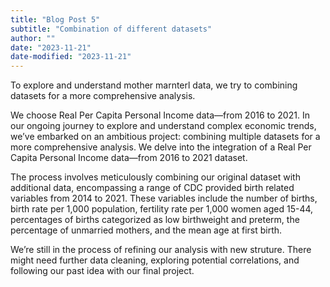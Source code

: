 ```yaml
---
title: "Blog Post 5"
subtitle: "Combination of different datasets"
author: ""
date: "2023-11-21"
date-modified: "2023-11-21"
---
```

To explore and understand mother marnterl data, we try to combining datasets for a more comprehensive analysis. 

We choose Real Per Capita Personal Income data—from 2016 to 2021. In our ongoing journey to explore and understand complex economic trends, we've embarked on an ambitious project: combining multiple datasets for a more comprehensive analysis. We delve into the integration of a Real Per Capita Personal Income data—from 2016 to 2021 dataset. 


The process involves meticulously combining our original dataset with additional data, encompassing a range of CDC provided birth related variables from 2014 to 2021. These variables include the number of births, birth rate per 1,000 population, fertility rate per 1,000 women aged 15-44, percentages of births categorized as low birthweight and preterm, the percentage of unmarried mothers, and the mean age at first birth.



We're still in the process of refining our analysis with new struture. There might need further data cleaning, exploring potential correlations, and following our past idea with our final project.